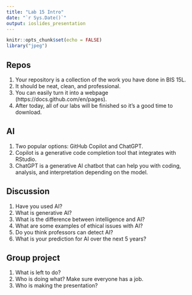 ```yaml
---
title: "Lab 15 Intro"
date: "`r Sys.Date()`"
output: ioslides_presentation
---
```


```r
knitr::opts_chunk$set(echo = FALSE)
library("jpeg")
```

## Repos
1. Your repository is a collection of the work you have done in BIS 15L.  
2. It should be neat, clean, and professional.  
3. You can easily turn it into a webpage (https://docs.github.com/en/pages).  
4. After today, all of our labs will be finished so it's a good time to download.  

## AI
1. Two popular options: GitHub Copilot and ChatGPT.  
2. Copilot is a generative code completion tool that integrates with RStudio.  
3. ChatGPT is a generative AI chatbot that can help you with coding, analysis, and interpretation depending on the model.  

## Discussion
1. Have you used AI?
2. What is generative AI?
3. What is the difference between intelligence and AI?  
4. What are some examples of ethical issues with AI?  
5. Do you think professors can detect AI?  
6. What is your prediction for AI over the next 5 years? 

## Group project
1. What is left to do?  
2. Who is doing what? Make sure everyone has a job.  
3. Who is making the presentation?  